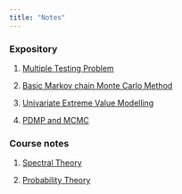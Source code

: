 ```yaml
---
title: "Notes"
---
```


### Expository

1.  [Multiple Testing Problem](files/MTP.pdf)

2.  [Basic Markov chain Monte Carlo Method](files/MCMC.pdf)

3.  [Univariate Extreme Value Modelling](files/EVT.pdf)

4.  [PDMP and MCMC](files/PDMP.pdf)

### Course notes

1.  [Spectral Theory](files/spectral.pdf)

2.  [Probability Theory](files/probability.pdf)
